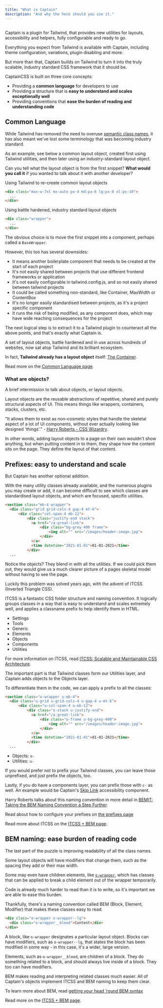 ```yaml
---
title: "What is Captain"
description: "And why the heck should you use it."
---
```



## <Heading hidden>Overview</Heading>

Captain is a plugin for Tailwind, that provides new utilities for layouts, accessibility and helpers, fully configurable and ready to go.

Everything you expect from Tailwind is available with Captain, including theme configuration, variations, plugin disabling and more.

But more than that, Captain builds on Tailwind to turn it into the truly scalable, industry standard CSS framework that it should be.

CaptainCSS is built on three core concepts:

- Providing a **common language** for developers to use
- Providing a structure that is **easy to understand and scales exceptionally well**
- Providing conventions that **ease the burden of reading and understanding code**

## Common Language

While Tailwind has removed the need to overuse [semantic class names](https://adamwathan.me/css-utility-classes-and-separation-of-concerns/),
it has also meant we've lost some terminology that was becoming industry standard.

As an example, see below a common layout object, created first using Tailwind utilities, and then later using an industry-standard
layout object.

Can you tell what the layout object is from the first snippet? **What would you call it** if you wanted to talk about it with another developer?

<TipBad>Using Tailwind to re-create common layout objects</TipBad>

```html lightBlue
<div class="max-w-7xl mx-auto px-4 md:px-6 lg:px-8 xl:px-10">
  ...
</div>
```

<TipGood>Using battle hardened, industry standard layout objects</TipGood>

```html lightBlue
<div class="wrapper">
  ...
</div>
```

The obvious choice is to move the first snippet into a component, perhaps called a `BaseWrapper`.

However, this too has several downsides:

- It means another boilerplate component that needs to be created at the start of each project
- It's not easily shared between projects that use different frontend frameworks or application
- It's not easily configurable in tailwind.config.js, and so not easily shared between tailwind projects
- It could be called something non-standard, like Container, MaxWidth or ContentBox
- It's no longer easily standardised between projects, as it's a project specific component
- It runs the risk of being modified, as any component does, which may have wide reaching consequences for the project

The next logical step is to extract it to a Tailwind plugin to counteract all the above points, and that's exactly what Captain is.

A set of layout objects, battle hardened and in use across hundreds of websites, now sat atop Tailwind and its brilliant ecosystem.

In fact, **Tailwind already has a layout object** itself: [The Container](https://tailwindcss.com/docs/container).

Read more on the [Common Language page](/docs/common-language).

### What are objects?

A brief intermission to talk about objects, or layout objects.

Layout objects are the reusable abstractions of repetitive, shared and purely structural aspects of UI. This means things
like wrappers, containers, stacks, clusters, etc.

"It allows them to exist as non-cosmetic styles that handle the skeletal aspect of a lot of UI components, without ever actually
looking like designed 'things'." - [Harry Roberts - CSS Wizardry](https://csswizardry.com/2015/03/more-transparent-ui-code-with-namespaces/).

In other words, adding layout objects to a page on their own wouldn't show anything, but when putting content in to them, they
shape how the content sits on the page. They define the layout of that content.

## Prefixes: easy to understand and scale

But Captain has another optional addition.

With the many utility classes already available, and the numerous plugins you may create or add, it can become difficult
to see which classes are standardised layout objects, and which are focused, specific utilities.

```html lightBlue
<section class="mb-4 wrapper">
  <div class="grid grid-cols-4 gap-4 mt-6">
      <div class="col-span-4 mb-12">
          <div class="justify-end stack">
            <a href="/a-great-link">
                <div class="bg-grey-400 frame">
                    <img alt="" src="/images/header-image.jpg">
                </div>
            </a>
            <time datetime="2021-01-01">01-01-2021</time>
          </div>
  ...
```

Notice the objects? They blend in with all the utilities. If we could pick them out, they would give us a much clearer picture of
a pages skeletal model without having to see the page.

Luckily this problem was solved years ago, with the advent of ITCSS (<abbr>Inverted Triangle CSS</abbr>).

ITCSS is a fantastic CSS folder structure and naming convention. It logically groups classes in a way that is easy to understand 
and scales extremely well, and applies a classname prefix to help identify them in HTML.

- Settings
- Tools
- Generic
- Elements
- Objects
- Components
- Utilities

For more information on ITCSS, read [ITCSS: Scalable and Maintainable CSS Architecture](https://www.xfive.co/blog/itcss-scalable-maintainable-css-architecture/).

The important part is that Tailwind classes form our Utilities layer, and Captain adds objects to the Objects layer.

To differentiate them in the code, we can apply a prefix to all the classes:

```html lightBlue
<section class="o-wrapper u-mb-4">
  <div class="u-grid u-grid-cols-4 u-gap-4 u-mt-6">
      <div class="u-col-span-4 u-mb-12">
          <div class="o-stack u-justify-end">
            <a href="/a-great-link">
                <div class="o-frame u-bg-grey-400">
                    <img alt="" src="/images/header-image.jpg">
                </div>
            </a>
            <time datetime="2021-01-01">01-01-2021</time>
          </div>
  ...
```

- Objects: `o-`
- Utilities: `u-`

If you would prefer not to prefix your Tailwind classes, you can leave those unprefixed, and just prefix the objects, too.

Lastly, if you do have a components layer, you can prefix those with `c-` as well. An example would be Captain's
[Skip Link](/docs/skip-link) accessibility component.

Harry Roberts talks about this naming convention in more detail in [BEMIT: Taking the BEM Naming Convention a Step Further](https://csswizardry.com/2015/08/bemit-taking-the-bem-naming-convention-a-step-further/).

Read about how to configure your prefixes on [the prefixes page](/docs/prefixes)

Read more about ITCSS on the [ITCSS + BEM page](/docs/itcss-bem).

## BEM naming: ease burden of reading code

The last part of the puzzle is improving readability of all the class names.

Some layout objects will have modifiers that change them, such as the spacing they add or their max width.

Some may even have children elements, like [`o-wrapper`](/docs/wrapper), which has classes that can be applied to break a
child element out of the wrapper temporarily.

Code is already much harder to read than it is to write, so it's important we are able to ease this burden.

Thankfully, there's a naming convention called BEM (<abbr>Block, Element, Modifier</abbr>) that makes these classes easy to read.

```html lightBlue
<div class="o-wrapper o-wrapper--lg">
  <div class="o-wrapper__bleed">Content</div>
</div>
```

A block, like `o-wrapper` designates a particular layout object. Blocks can have modifiers, such as `o-wrapper--lg`, that
states the block has been modified in some way - in this case, it's a wider, large version.

Elements, such as `o-wrapper__bleed`, are children of a block. They do something related to a block, and should always live inside of a block.
They too can have modifiers.

BEM makes reading and interpreting related classes much easier. All of Captain's objects implement ITCSS and BEM naming to keep them clear.

To learn more about BEM, read [getting your head ’round BEM syntax](http://csswizardry.com/2013/01/mindbemding-getting-your-head-round-bem-syntax/) 

Read more on the [ITCSS + BEM page](/docs/itcss-bem).
